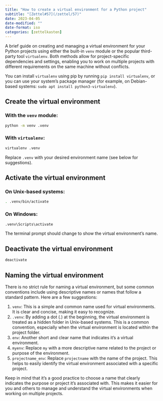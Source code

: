 ```yaml
---
title: "How to create a virtual environment for a Python project"
subtitle: "[Zettel#57](/zettel/57)"
date: 2023-04-05
date-modified: ""
date-format: iso
categories: [zettelkasten]
---
```

A brief guide on creating and managing a virtual environment for your Python projects using either the built-in `venv` module or the popular third-party tool `virtualenv`. Both methods allow for project-specific dependencies and settings, enabling you to work on multiple projects with different requirements on the same machine without conflicts.

You can install `virtualenv` using pip by running `pip install virtualenv`, or you can use your system's package manager (for example, on Debian-based systems: `sudo apt install python3-virtualenv`).

## Create the virtual environment

### With the `venv` module:

```bash
python -m venv .venv
```

### With `virtualenv`:

```bash
virtualenv .venv
```

Replace `.venv` with your desired environment name (see below for suggestions).

## Activate the virtual environment

### On Unix-based systems:

```bash
. .venv/bin/activate
```

### On Windows:

```bash
.venv\Scripts\activate
```

The terminal prompt should change to show the virtual environment's name.

## Deactivate the virtual environment

```bash
deactivate
```

## Naming the virtual environment

There is no strict rule for naming a virtual environment, but some common conventions include using descriptive names or names that follow a standard pattern. Here are a few suggestions:

1. `venv`: This is a simple and common name used for virtual environments. It is clear and concise, making it easy to recognize.
2. `.venv`: By adding a dot (.) at the beginning, the virtual environment is treated as a hidden folder in Unix-based systems. This is a common convention, especially when the virtual environment is located within the project folder.
3. `env`: Another short and clear name that indicates it's a virtual environment.
4. `myenv`: Replace `my` with a more descriptive name related to the project or purpose of the environment.
5. `projectname_env`: Replace `projectname` with the name of the project. This helps to easily identify the virtual environment associated with a specific project.

Keep in mind that it's a good practice to choose a name that clearly indicates the purpose or project it's associated with. This makes it easier for you and others to manage and understand the virtual environments when working on multiple projects.
